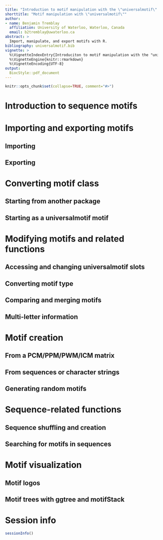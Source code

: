 ```yaml
---
title: "Introduction to motif manipulation with the \"universalmotif\" package"
shorttitle: "Motif manipulation with \"universalmotif\""
author:
- name: Benjamin Tremblay
  affiliation: University of Waterloo, Waterloo, Canada
  email: b2tremblay@uwaterloo.ca
abstract: >
  Import, manipulate, and export motifs with R.
bibliography: universalmotif.bib
vignette: >
  %\VignetteIndexEntry{Introduciton to motif manipulation with the "universalmotif" package}
  %\VignetteEngine{knitr::rmarkdown}
  %\VignetteEncoding{UTF-8}
output:
  BiocStyle::pdf_document
---
```


```r
knitr::opts_chunk$set(collapse=TRUE, comment="#>")
```

# Introduction to sequence motifs

# Importing and exporting motifs

## Importing

## Exporting

# Converting motif class

## Starting from another package

## Starting as a universalmotif motif

# Modifying motifs and related functions

## Accessing and changing universalmotif slots

## Converting motif type

## Comparing and merging motifs

## Multi-letter information

# Motif creation

## From a PCM/PPM/PWM/ICM matrix

## From sequences or character strings

## Generating random motifs

# Sequence-related functions

## Sequence shuffling and creation

## Searching for motifs in sequences

# Motif visualization

## Motif logos

## Motif trees with ggtree and motifStack

# Session info {.unnumbered}

```r
sessionInfo()
```

